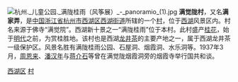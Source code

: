 {{unreferenced|time=2009-08-08T07:02:05+00:00}}
[[File:杭州._儿童公园._满陇桂雨（风筝展）_-_panoramio_(1).jpg|thumb]]
'''满觉陇村'''，又名'''满家弄'''，是[[中国|中国]][[浙江省|浙江省]][[杭州市|杭州市]][[西湖区_(杭州市)|西湖区]][[西湖街道_(杭州市)|西湖街道]]所辖的一个[[村|村]]，位于[[杭州西湖|西湖]]风景区内。村名来源于佛寺“满觉院”。西湖新十景之一“满陇桂雨”位于本村。此村盛产[[桂花|桂花]]，始于[[明代|明代]]之前，为赏桂胜地。该村也是西湖[[龙井茶|龙井茶]]的主要产地之一，属于西湖龙井茶一级保护区。风景名胜有满陇桂雨公园、石屋洞、烟霞洞、水乐洞等。1937年3月，[[周恩来|周恩来]]、[[潘汉年|潘汉年]]与[[蒋介石|蒋介石]]等曾在满觉陇烟霞洞旁的烟霞寺举行国共和谈。

[[Category:杭州市行政村|西湖区]]
[[Category:杭州西湖风景名胜区管委会|村]]


{{Hangzhou-stub}}